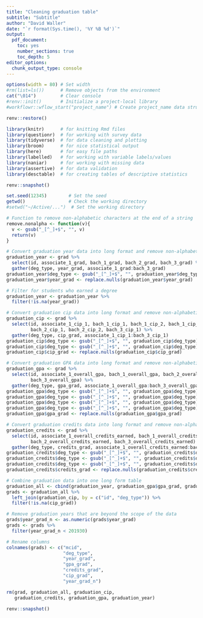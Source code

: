 ```yaml
---
title: "Cleaning graduation table"
subtitle: "Subtitle"
author: "David Waller"
date: "`r format(Sys.time(), '%Y %B %d')`"
output:
  pdf_document:
    toc: yes
    number_sections: true
    toc_depth: 5
editor_options:
  chunk_output_type: console
---
```


```r
options(width = 80) # Set width
#rm(list=ls())      # Remove objects from the environment
cat("\014")         # Clear console
#renv::init()       # Initialize a project-local library
#workflowr::wflow_start("project_name") # Create project_name data structure
```

```r
renv::restore()

library(knitr)      # for knitting Rmd files
library(questionr)  # for working with survey data
library(tidyverse)  # for data cleaning and plotting
library(broom)      # for nice statistical output
library(here)       # for easy file paths
library(labelled)   # for working with variable labels/values
library(naniar)     # for working with missing data
library(assertive)  # for data validation
library(desctable)  # for creating tables of descriptive statistics

renv::snapshot()
```

```r
set.seed(12345)        # Set the seed
getwd()                # Check the working directory
#setwd("~/Active/...")  # Set the working directory
```

```r
# Function to remove non-alphabetic characters at the end of a string
remove.nonalpha <- function(v){
  v <- gsub("_[^_]+$", "", v)
  return(v)
}
```


```r
# Convert graduation year data into long format and remove non-alphabetic characters
graduation_year <- grad %>% 
  select(id, associate_1_grad, bach_1_grad, bach_2_grad, bach_3_grad) %>% 
  gather(deg_type, year_grad, associate_1_grad:bach_3_grad)
graduation_year$deg_type <- gsub("_[^_]+$", "", graduation_year$deg_type)
graduation_year$year_grad <- replace.nulls(graduation_year$year_grad)

# Filter for students who earned a degree
graduation_year <- graduation_year %>% 
  filter(!is.na(year_grad))
```

```r
# Convert graduation cip data into long format and remove non-alphabetic characters
graduation_cip <- grad %>% 
  select(id, associate_1_cip_1, bach_1_cip_1, bach_1_cip_2, bach_1_cip_3, bach_1_cip_4,
         bach_2_cip_1, bach_2_cip_2, bach_3_cip_1) %>% 
  gather(deg_type, cip_grad, associate_1_cip_1:bach_3_cip_1)
graduation_cip$deg_type <- gsub("_[^_]+$", "", graduation_cip$deg_type)
graduation_cip$deg_type <- gsub("_[^_]+$", "", graduation_cip$deg_type)
graduation_cip$cip_grad <- replace.nulls(graduation_cip$cip_grad)
```

```r
# Convert graduation GPA data into long format and remove non-alphabetic characters
graduation_gpa <- grad %>% 
  select(id, associate_1_overall_gpa, bach_1_overall_gpa, bach_2_overall_gpa, 
         bach_3_overall_gpa) %>% 
  gather(deg_type, gpa_grad, associate_1_overall_gpa:bach_3_overall_gpa)
graduation_gpa$deg_type <- gsub("_[^_]+$", "", graduation_gpa$deg_type)
graduation_gpa$deg_type <- gsub("_[^_]+$", "", graduation_gpa$deg_type)
graduation_gpa$deg_type <- gsub("_[^_]+$", "", graduation_gpa$deg_type)
graduation_gpa$deg_type <- gsub("_[^_]+$", "", graduation_gpa$deg_type)
graduation_gpa$gpa_grad <- replace.nulls(graduation_gpa$gpa_grad)
```

```r
# Convert graduation credits data into long format and remove non-alphabetic characters
graduation_credits <- grad %>% 
  select(id, associate_1_overall_credits_earned, bach_1_overall_credits_earned,
         bach_2_overall_credits_earned, bach_3_overall_credits_earned) %>% 
  gather(deg_type, credits_grad, associate_1_overall_credits_earned:bach_3_overall_credits_earned)
graduation_credits$deg_type <- gsub("_[^_]+$", "", graduation_credits$deg_type)
graduation_credits$deg_type <- gsub("_[^_]+$", "", graduation_credits$deg_type)
graduation_credits$deg_type <- gsub("_[^_]+$", "", graduation_credits$deg_type)
graduation_credits$credits_grad <- replace.nulls(graduation_credits$credits_grad)
```

```r
# Combine graduation data into one long form table
graduation_all <- cbind(graduation_year, graduation_gpa$gpa_grad, graduation_credits$credits_grad)
grads <- graduation_all %>% 
  left_join(graduation_cip, by = c("id", "deg_type")) %>% 
  filter(!is.na(cip_grad))

# Remove graduation years that are beyond the scope of the data
grads$year_grad_n <- as.numeric(grads$year_grad)
grads <- grads %>% 
  filter(year_grad_n < 201930)

# Rename columns
colnames(grads) <- c("mcid",
                     "deg_type",
                     "year_grad",
                     "gpa_grad",
                     "credits_grad",
                     "cip_grad",
                     "year_grad_n")

rm(grad, graduation_all, graduation_cip, 
   graduation_credits, graduation_gpa, graduation_year)
```

```r
renv::snapshot()
```